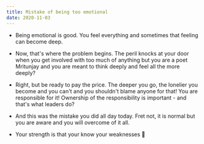 ```yaml
---
title: Mistake of being too emotional
date: 2020-11-03
---
```


* Being emotional is good. You feel everything and sometimes that feeling can become deep. 

* Now, that's where the problem begins. The peril knocks at your
door when you get involved with too much of anything but you are a poet
Mritunjay and you are meant to think deeply and feel all the more deeply?

* Right, but be ready to pay the price. The deeper you go, the lonelier you become
and you can't and you shouldn't blame anyone for that! You are responsible for it!
Ownership of the responsibility is important - and that's what leaders do?

* And this was the mistake you did all day today. Fret not, it is normal
but you are aware and you will overcome of it all.

* Your strength is that your know your weaknesses 🌸